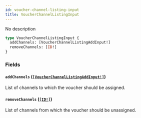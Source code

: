 ```yaml
---
id: voucher-channel-listing-input
title: VoucherChannelListingInput
---
```


No description

```graphql
type VoucherChannelListingInput {
  addChannels: [VoucherChannelListingAddInput!]
  removeChannels: [ID!]
}
```

### Fields

#### `addChannels` ([`[VoucherChannelListingAddInput!]`](/developer/api-reference/inputs/voucher-channel-listing-add-input.mdx))

List of channels to which the voucher should be assigned.

#### `removeChannels` ([`[ID!]`](/developer/api-reference/scalars/id.mdx))

List of channels from which the voucher should be unassigned.
